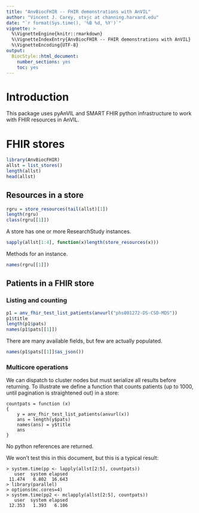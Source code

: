 ```yaml
---
title: "AnvBiocFHIR -- FHIR demonstrations with AnVIL"
author: "Vincent J. Carey, stvjc at channing.harvard.edu"
date: "`r format(Sys.time(), '%B %d, %Y')`"
vignette: >
  %\VignetteEngine{knitr::rmarkdown}
  %\VignetteIndexEntry{AnvBiocFHIR -- FHIR demonstrations with AnVIL}
  %\VignetteEncoding{UTF-8}
output:
  BiocStyle::html_document:
    number_sections: yes
    toc: yes
---
```


# Introduction

This package uses pyAnVIL and SMART FHIR python infrastructure to work with
FHIR resources in AnVIL.

# FHIR stores

```r
library(AnvBiocFHIR)
allst = list_stores()
length(allst)
head(allst)
```

## Resources in a store

```r
rgru = store_resources(tail(allst)[1])
length(rgru)
class(rgru[[1]])
```
A store has one or more ResearchStudy instances.

```r
sapply(allst[1:4], function(x)length(store_resources(x)))
```

Methods for an instance.
```r
names(rgru[[1]])
```

## Patients in a FHIR store

### Listing and counting

```r
p1 = anv_fhir_test_list_patients(anvurl("phs001272-DS-CSD-MDS"))
p1$title
length(p1$pats)
names(p1$pats[[1]])
```

There are many available fields, but few are actually populated.
```r
names(p1$pats[[1]]$as_json())
```

### Multicore operations

We can dispatch to cluster nodes but must serialize all results
before returning.  To illustrate we define a
function that counts patients (up to 1000, until pagination
is straightened out) in a store:

```
countpats = function (x) 
{
    y = anv_fhir_test_list_patients(anvurl(x))
    ans = length(y$pats)
    names(ans) = y$title
    ans
}
```
No python references are returned.


We won't test this in this document, but this is a typical
result:
```
> system.time(pp <- lapply(allst[2:5], countpats))
   user  system elapsed 
 11.474   0.802  16.643 
> library(parallel)
> options(mc.cores=4)
> system.time(pp2 <- mclapply(allst[2:5], countpats))
   user  system elapsed 
 12.353   1.393   6.106 
```
